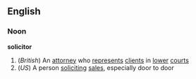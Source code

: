 ==English==
===Noon===
{{wikipedia}}
'''solicitor'''
#(''British'') An [[attorney]] who [[represent]]s [[client]]s in [[lower]] [[court]]s
#(''US'') A person [[solicit]]ing [[sale]]s, especially door to door